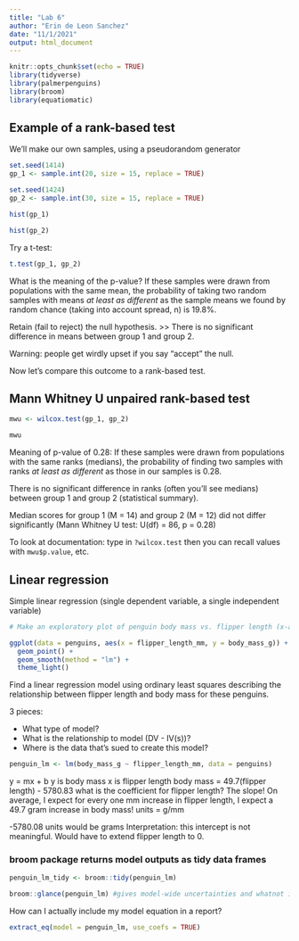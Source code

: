 ```yaml
---
title: "Lab 6"
author: "Erin de Leon Sanchez"
date: "11/1/2021"
output: html_document
---
```


```r
knitr::opts_chunk$set(echo = TRUE)
library(tidyverse)
library(palmerpenguins)
library(broom)
library(equatiomatic)
```

## Example of a rank-based test

We'll make our own samples, using a pseudorandom generator

```r
set.seed(1414)
gp_1 <- sample.int(20, size = 15, replace = TRUE)

set.seed(1424)
gp_2 <- sample.int(30, size = 15, replace = TRUE)
```

```r
hist(gp_1)

hist(gp_2)
```

Try a t-test:
```r
t.test(gp_1, gp_2)
```

What is the meaning of the p-value? 
If these samples were drawn from populations with the same mean, the probability of taking two random samples with means *at least as different* as the sample means we found by random chance (taking into account spread, n) is 19.8%.

Retain (fail to reject) the null hypothesis. >> There is no significant difference in means between group 1 and group 2.

Warning: people get wirdly upset if you say "accept" the null.

Now let's compare this outcome to a rank-based test.

## Mann Whitney U unpaired rank-based test

```r
mwu <- wilcox.test(gp_1, gp_2)

mwu
```

Meaning of p-value of 0.28:
If these samples were drawn from populations with the same ranks (medians), the probability of finding two samples with ranks *at least as different* as those in our samples is 0.28.

There is no significant difference in ranks (often you'll see medians) between group 1 and group 2 (statistical summary). 

Median scores for group 1 (M = 14) and group 2 (M = 12) did not differ significantly (Mann Whitney U test: U(df) = 86, p = 0.28)

To look at documentation:
type in `?wilcox.test` then you can recall values with `mwu$p.value`, etc.

## Linear regression

Simple linear regression (single dependent variable, a single independent variable)

```r
# Make an exploratory plot of penguin body mass vs. flipper length (x-axis)

ggplot(data = penguins, aes(x = flipper_length_mm, y = body_mass_g)) +
  geom_point() +
  geom_smooth(method = "lm") +
  theme_light()
```

Find a linear regression model using ordinary least squares describing the relationship between flipper length and body mass for these penguins. 

3 pieces:

- What type of model?
- What is the relationship to model (DV - IV(s))?
- Where is the data that's sued to create this model?

```r
penguin_lm <- lm(body_mass_g ~ flipper_length_mm, data = penguins)
```

y = mx + b
y is body mass
x is flipper length
body mass = 49.7(flipper length) - 5780.83
what is the coefficient for flipper length? The slope! On average, I expect for every one mm increase in flipper length, I expect a 49.7 gram increase in body mass! units = g/mm

-5780.08 units would be grams 
Interpretation: this intercept is not meaningful. Would have to extend flipper length to 0. 


### broom package returns model outputs as tidy data frames

```r
penguin_lm_tidy <- broom::tidy(penguin_lm)

broom::glance(penguin_lm) #gives model-wide uncertainties and whatnot in a nice data frame - more on Wednesday
```


How can I actually include my model equation in a report?

```r
extract_eq(model = penguin_lm, use_coefs = TRUE)
```

